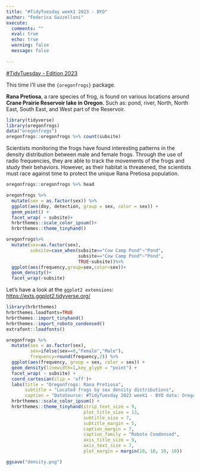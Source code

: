 ```yaml
---
title: "#TidyTuesday week1 2023 - BYO"
author: "Federica Gazzelloni"
execute:  
  comments: ""
  eval: true
  echo: true
  warning: false
  message: false
            
---
```



[#TidyTuesday - Edition 2023](https://github.com/rfordatascience/tidytuesday/tree/master/data/2023)

This time I'll use the `{oregonfrogs}` package.

**Rana Pretiosa**, a rare species of frog, is found on various locations around **Crane Prairie Reservoir lake in Oregon**. Such as: pond, river, North, North East, South East, and West part of the Reservoir. 
```r
library(tidyverse)
library(oregonfrogs)
data("oregonfrogs")
oregonfrogs::oregonfrogs %>% count(subsite)
```

Scientists monitoring the frogs have found interesting patterns in the density distribution between male and female frogs. Through the use of radio frequencies, they are able to track the movements of the frogs and study their behaviors. However, as their habitat is threatened, the scientists must race against time to protect the unique Rana Pretiosa population.


```r
oregonfrogs::oregonfrogs %>% head
```

```r
oregonfrogs %>%
  mutate(sex = as.factor(sex)) %>%
  ggplot(aes(doy, detection, group = sex, color = sex)) +
  geom_point() +
  facet_wrap( ~ subsite)+
  hrbrthemes::scale_color_ipsum()+
  hrbrthemes::theme_tinyhand()
```



```r
oregonfrogs%>%
  mutate(sex=as.factor(sex),
         subsite=case_when(subsite=="Cow Camp Pond"~"Pond",
                           subsite=="Cow Camp Pond"~"Pond",
                           TRUE~subsite))%>%
  ggplot(aes(frequency,group=sex,color=sex))+
  geom_density()+
  facet_wrap(~subsite)
```
Let's have a look at the `ggplot2 extensions`: [https://exts.ggplot2.tidyverse.org/](https://exts.ggplot2.tidyverse.org/)

```r
library(hrbrthemes)
hrbrthemes.loadfonts=TRUE
hrbrthemes::import_tinyhand()
hrbrthemes::import_roboto_condensed()
extrafont::loadfonts()

```


```r
oregonfrogs %>%
  mutate(sex = as.factor(sex),
         sex=ifelse(sex==0,"Female","Male"),
         frequency=round(frequency,2)) %>%
  ggplot(aes(frequency, group = sex, color = sex)) +
  geom_density(linewidth=1,key_glyph = "point") +
  facet_wrap( ~ subsite) +
  coord_cartesian(clip = 'off')+
  labs(title = "Oregonfrogs: Rana Pretiosa",
       subtitle = "Located frogs by sex density distributions",
       caption = "DataSource: #TidyTuesday 2023 week1 - BYO data: Oregonfrogs\nDataViz: Federica Gazzelloni #30DayMapChallenge 2023 Day3 - fauna/flora\n") +
  hrbrthemes::scale_color_ipsum() +
  hrbrthemes::theme_tinyhand(strip_text_size = 9,
                             plot_title_size = 13,
                             subtitle_size = 7,
                             subtitle_margin = 5,
                             caption_margin = 7,
                             caption_family = "Roboto Condensed",
                             axis_title_size = 9,
                             axis_text_size = 7,
                             plot_margin = margin(10, 10, 10, 10))
```



```r


ggsave("density.png")
```


